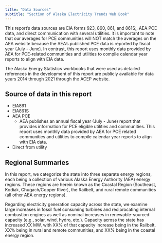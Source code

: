 ```yaml
---
title: "Data Sources"
subtitle: "Section of Alaska Electricity Trends Web Book"
---
```



This report's data sources are EIA forms 923, 860, 861, and 861S;, AEA PCE data, and direct communication with several utilities.  It is important to note that our averages for PCE communities will NOT match the averages on the AEA website because the AEA’s published PCE data is reported by fiscal year (July - June).  In contrast, this report uses monthly data provided by AEA for PCE-related communities and utilities to compile calendar year reports to align with EIA data.

The Alaska Energy Statistics workbooks that were used as detailed references in the development of this report are publicly available for data years 2014 through 2021 through the ACEP website.

## Source of data in this report

- EIA861
- EIA861S
- AEA PCE
  - AEA publishes an annual fiscal year (July - June) report that provides information for PCE eligible utilities and communities.  This report uses monthly data provided by AEA for PCE related communities and utilities to compile calendar year reports to align with EIA data.  
- Direct from utility

## Regional Summaries

In this report, we categorize the state into three separate energy regions, each being a collection of various Alaska Energy Authority (AEA) energy regions. These regions are herein known as the Coastal Region (Southeast, Kodiak, Chugach/Copper River), the Railbelt, and rural remote communities (all other AEA energy regions).

Regarding electricity generation capacity across the state, we examine large increases in fossil fuel consuming turbines and reciprocating internal combustion engines as well as nominal increases in renewable-sourced capacity (e.g., solar, wind, hydro, etc.). Capacity across the state has increased XX MW, with XX% of that capacity increase being in the Railbelt, XX% being in rural and remote communities, and XX% being in the coastal energy region.
